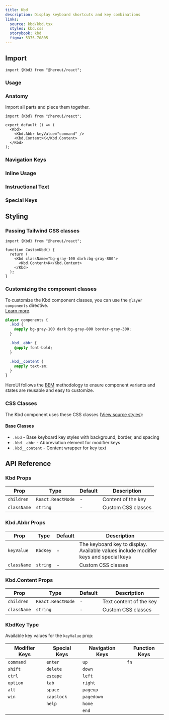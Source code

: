 ```yaml
---
title: Kbd
description: Display keyboard shortcuts and key combinations
links:
  source: kbd/kbd.tsx
  styles: kbd.css
  storybook: kbd
  figma: 5375-70805
---
```


## Import

```tsx
import {Kbd} from "@heroui/react";
```

### Usage

<ComponentPreview 
  name="kbd-basic"
/>

### Anatomy

Import all parts and piece them together.

```tsx
import {Kbd} from "@heroui/react";

export default () => (
  <Kbd>
    <Kbd.Abbr keyValue="command" />
    <Kbd.Content>K</Kbd.Content>
  </Kbd>
);
```

### Navigation Keys

<ComponentPreview 
  name="kbd-navigation-keys"
/>

### Inline Usage

<ComponentPreview 
  name="kbd-inline-usage"
/>

### Instructional Text

<ComponentPreview 
  name="kbd-instructional-text"
/>

### Special Keys

<ComponentPreview 
  name="kbd-special-keys"
/>

## Styling

### Passing Tailwind CSS classes

```tsx
import {Kbd} from "@heroui/react";

function CustomKbd() {
  return (
    <Kbd className="bg-gray-100 dark:bg-gray-800">
      <Kbd.Content>K</Kbd.Content>
    </Kbd>
  );
}
```

### Customizing the component classes

To customize the Kbd component classes, you can use the `@layer components` directive.
<br/>[Learn more](https://tailwindcss.com/docs/adding-custom-styles#adding-component-classes).

```css
@layer components {
  .kbd {
    @apply bg-gray-100 dark:bg-gray-800 border-gray-300;
  }

  .kbd__abbr {
    @apply font-bold;
  }

  .kbd__content {
    @apply text-sm;
  }
}
```

HeroUI follows the [BEM](https://getbem.com/) methodology to ensure component variants and states are reusable and easy to customize.

### CSS Classes

The Kbd component uses these CSS classes ([View source styles](https://github.com/heroui-inc/heroui/blob/v3/packages/styles/components/kbd.css)):

#### Base Classes

- `.kbd` - Base keyboard key styles with background, border, and spacing
- `.kbd__abbr` - Abbreviation element for modifier keys
- `.kbd__content` - Content wrapper for key text

## API Reference

### Kbd Props

| Prop        | Type              | Default | Description            |
| ----------- | ----------------- | ------- | ---------------------- |
| `children`  | `React.ReactNode` | -       | Content of the key     |
| `className` | `string`          | -       | Custom CSS classes     |

### Kbd.Abbr Props

| Prop        | Type     | Default | Description                                                                                                                               |
| ----------- | -------- | ------- | ----------------------------------------------------------------------------------------------------------------------------------------- |
| `keyValue`  | `KbdKey` | -       | The keyboard key to display. Available values include modifier keys and special keys                                                     |
| `className` | `string` | -       | Custom CSS classes                                                                                                                       |

### Kbd.Content Props

| Prop        | Type              | Default | Description                        |
| ----------- | ----------------- | ------- | ---------------------------------- |
| `children`  | `React.ReactNode` | -       | Text content of the key            |
| `className` | `string`          | -       | Custom CSS classes                 |

### KbdKey Type

Available key values for the `keyValue` prop:

| Modifier Keys | Special Keys | Navigation Keys | Function Keys |
| ------------- | ------------ | --------------- | ------------- |
| `command`     | `enter`      | `up`            | `fn`          |
| `shift`       | `delete`     | `down`          |               |
| `ctrl`        | `escape`     | `left`          |               |
| `option`      | `tab`        | `right`         |               |
| `alt`         | `space`      | `pageup`        |               |
| `win`         | `capslock`   | `pagedown`      |               |
|               | `help`       | `home`          |               |
|               |              | `end`           |               |